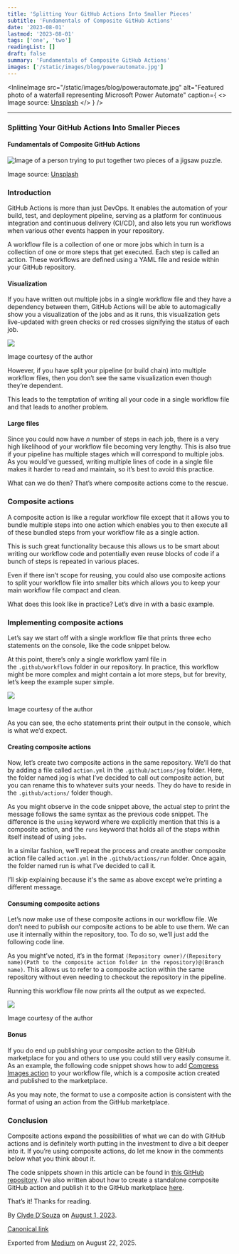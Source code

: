 ```yaml
---
title: 'Splitting Your GitHub Actions Into Smaller Pieces'
subtitle: 'Fundamentals of Composite GitHub Actions'
date: '2023-08-01'
lastmod: '2023-08-01'
tags: ['one', 'two']
readingList: []
draft: false
summary: 'Fundamentals of Composite GitHub Actions'
images: ['/static/images/blog/powerautomate.jpg']
---
```


<InlineImage
  src="/static/images/blog/powerautomate.jpg"
  alt="Featured photo of a waterfall representing Microsoft Power Automate"
  caption={
    <>
      Image source: <a href="https://unsplash.com/photos/waAAaeC9hns">Unsplash</a>
    </>
  }
/>

***

### Splitting Your GitHub Actions Into Smaller Pieces

#### Fundamentals of Composite GitHub Actions

![Image of a person trying to put together two pieces of a jigsaw puzzle.](https://cdn-images-1.medium.com/max/800/1*VZmOgGH_0e51gvTeSc688w.jpeg)

Image source: [Unsplash](https://unsplash.com/photos/DnXqvmS0eXM)

### Introduction

GitHub Actions is more than just DevOps. It enables the automation of your build, test, and deployment pipeline, serving as a platform for continuous integration and continuous delivery (CI/CD), and also lets you run workflows when various other events happen in your repository.

A workflow file is a collection of one or more jobs which in turn is a collection of one or more steps that get executed. Each step is called an action. These workflows are defined using a YAML file and reside within your GitHub repository.

#### Visualization

If you have written out multiple jobs in a single workflow file and they have a dependency between them, GitHub Actions will be able to automagically show you a visualization of the jobs and as it runs, this visualization gets live-updated with green checks or red crosses signifying the status of each job.

![](https://cdn-images-1.medium.com/max/800/1*W13AUBejH2vNPI60OujsZw.png)

Image courtesy of the author

However, if you have split your pipeline (or build chain) into multiple workflow files, then you don’t see the same visualization even though they’re dependent.

This leads to the temptation of writing all your code in a single workflow file and that leads to another problem.

#### Large files

Since you could now have *n* number of steps in each job, there is a very high likelihood of your workflow file becoming very lengthy. This is also true if your pipeline has multiple stages which will correspond to multiple jobs. As you would’ve guessed, writing multiple lines of code in a single file makes it harder to read and maintain, so it’s best to avoid this practice.

What can we do then? That’s where composite actions come to the rescue.

### Composite actions

A composite action is like a regular workflow file except that it allows you to bundle multiple steps into one action which enables you to then execute all of these bundled steps from your workflow file as a single action.

This is such great functionality because this allows us to be smart about writing our workflow code and potentially even reuse blocks of code if a bunch of steps is repeated in various places.

Even if there isn’t scope for reusing, you could also use composite actions to split your workflow file into smaller bits which allows you to keep your main workflow file compact and clean.

What does this look like in practice? Let’s dive in with a basic example.

### Implementing composite actions

Let’s say we start off with a single workflow file that prints three echo statements on the console, like the code snippet below.

At this point, there’s only a single workflow yaml file in the `.github/workflows` folder in our repository. In practice, this workflow might be more complex and might contain a lot more steps, but for brevity, let’s keep the example super simple.

![](https://cdn-images-1.medium.com/max/800/1*BHPOM_Tij5Z8-4Sxt-wcRQ.png)

Image courtesy of the author

As you can see, the echo statements print their output in the console, which is what we’d expect.

#### Creating composite actions

Now, let’s create two composite actions in the same repository. We’ll do that by adding a file called `action.yml` in the `.github/actions/jog` folder. Here, the folder named jog is what I’ve decided to call out composite action, but you can rename this to whatever suits your needs. They do have to reside in the `.github/actions/` folder though.

As you might observe in the code snippet above, the actual step to print the message follows the same syntax as the previous code snippet. The difference is the `using` keyword where we explicitly mention that this is a composite action, and the `runs` keyword that holds all of the steps within itself instead of using `jobs`.

In a similar fashion, we’ll repeat the process and create another composite action file called `action.yml` in the `.github/actions/run` folder. Once again, the folder named run is what I’ve decided to call it.

I’ll skip explaining because it's the same as above except we’re printing a different message.

#### Consuming composite actions

Let’s now make use of these composite actions in our workflow file. We don’t need to publish our composite actions to be able to use them. We can use it internally within the repository, too. To do so, we’ll just add the following code line.

As you might’ve noted, it’s in the format `(Repository owner)/(Repository name)(Path to the composite action folder in the repository)@(Branch name)`. This allows us to refer to a composite action within the same repository without even needing to checkout the repository in the pipeline.

Running this workflow file now prints all the output as we expected.

![](https://cdn-images-1.medium.com/max/800/1*N0KpyUCe5MFY3LKzeYtx4Q.png)

Image courtesy of the author

#### Bonus

If you do end up publishing your composite action to the GitHub marketplace for you and others to use you could still very easily consume it. As an example, the following code snippet shows how to add [Compress Images action](https://github.com/marketplace/actions/compress-images) to your workflow file, which is a composite action created and published to the marketplace.

As you may note, the format to use a composite action is consistent with the format of using an action from the GitHub marketplace.

### Conclusion

Composite actions expand the possibilities of what we can do with GitHub actions and is definitely worth putting in the investment to dive a bit deeper into it. If you’re using composite actions, do let me know in the comments below what you think about it.

The code snippets shown in this article can be found in [this GitHub repository](https://github.com/ClydeDz/github-composite-actions-poc). I’ve also written about how to create a standalone composite GitHub action and publish it to the GitHub marketplace [here](https://medium.com/gitconnected/lights-camera-github-action-264ace247f83).

That’s it! Thanks for reading.

By [Clyde D'Souza](https://medium.com/@clydedz) on [August 1, 2023](https://medium.com/p/b58b8c31d426).

[Canonical link](https://medium.com/@clydedz/splitting-your-github-actions-into-smaller-pieces-b58b8c31d426)

Exported from [Medium](https://medium.com) on August 22, 2025.
